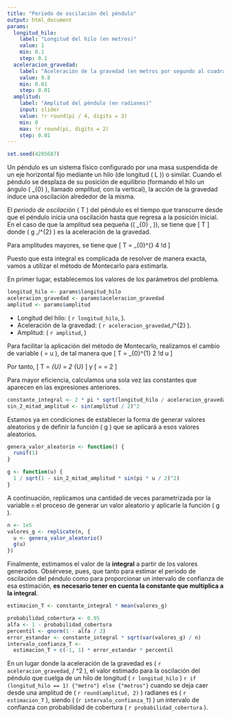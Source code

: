 ```yaml
---
title: "Periodo de oscilación del péndulo"
output: html_document
params:
  longitud_hilo:
    label: "Longitud del hilo (en metros)"
    value: 1
    min: 0.1
    step: 0.1
  aceleracion_gravedad:
    label: "Aceleración de la gravedad (en metros por segundo al cuadrado)"
    value: 9.8
    min: 0.01
    step: 0.01
  amplitud:
    label: "Amplitud del péndulo (en radianes)"
    input: slider
    value: !r round(pi / 4, digits = 2)
    min: 0
    max: !r round(pi, digits = 2)
    step: 0.01
---
```


```r
set.seed(4205687)
```

Un péndulo es un sistema físico configurado por una masa suspendida de un eje horizontal fijo mediante un hilo (de longitud \( L \)) o similar. Cuando el péndulo se desplaza de su posición de equilibrio (formando el hilo un ángulo \( \theta_{0} \), llamado _amplitud_, con la vertical), la acción de la gravedad induce una oscilación alrededor de la misma.

El _periodo de oscilación_ \( T \) del péndulo es el tiempo que transcurre desde que el péndulo inicia una oscilación hasta que regresa a la posición inicial. En el caso de que la amplitud sea pequeña (\( \theta_{0} \ll 1\,\mathrm{rad} \)), se tiene que
\[
  T \approx 2 \pi \sqrt{\frac{L}{g}}
\]
donde \( g \approx 9.8\,\mathrm{m}/\mathrm{s}^{2} \) es la aceleración de la gravedad.

Para amplitudes mayores, se tiene que
\[
  T = \int_{0}^{\frac{\pi}{2}} 4 \sqrt{\frac{L}{g}} 
  \frac{1}{\sqrt{1 - \sin^{2} \frac{\theta_{0}}{2} \sin^2 \theta}}
  \mathop{}\!d \theta
\]

Puesto que esta integral es complicada de resolver de manera exacta, vamos a utilizar el método de Montecarlo para estimarla.

En primer lugar, establecemos los valores de los parámetros del problema.

```r
longitud_hilo <- params$longitud_hilo
aceleracion_gravedad <- params$aceleracion_gravedad
amplitud <- params$amplitud
```

* Longitud del hilo: \( `r longitud_hilo`\,\mathrm{m} \).
* Aceleración de la gravedad: \( `r aceleracion_gravedad`\,\mathrm{m}/\mathrm{s}^{2} \).
* Amplitud: \( `r amplitud`\,\mathrm{rad} \)

Para facilitar la aplicación del método de Montecarlo, realizamos el cambio de variable \( \theta = \frac{\pi}{2} u \), de tal manera que
\[
  T = \int_{0}^{1} 2 \pi \sqrt{\frac{L}{g}}
  \frac{
    1
  }{
    \sqrt{1 - \sin^{2} \frac{\theta_{0}}{2} \sin^2 \frac{\pi u}{2}}
  }
  \mathop{}\!d u
\]

Por tanto,
\[
  T =
  \mathbb{E}_{U} \Biggl[
    2 \pi \sqrt{\frac{L}{g}}
    \frac{
      1
    }{
      \sqrt{1 - \sin^{2} \frac{\theta_{0}}{2} \sin^2 \frac{\pi u}{2}}
    }
    \Biggr] =
  2 \pi \sqrt{\frac{L}{g}}
  \mathbb{E}_{U} \Biggl[
    \frac{
      1
    }{
      \sqrt{1 - \sin^{2} \frac{\theta_{0}}{2} \sin^2 \frac{\pi u}{2}}
    }
    \Biggr]
\]
y
\[
  \sigma =
  \sqrt{
    Var_{U} \Biggl(
      2 \pi \sqrt{\frac{L}{g}}
      \frac{
        1
      }{
        \sqrt{1 - \sin^{2} \frac{\theta_{0}}{2} \sin^2 \frac{\pi u}{2}}
      }
      \Biggr)
  } =
  2 \pi \sqrt{\frac{L}{g}}
  \sqrt{
    Var_{U} \Biggl(
      \frac{
        1
      }{
        \sqrt{1 - \sin^{2} \frac{\theta_{0}}{2} \sin^2 \frac{\pi u}{2}}
      }
      \Biggr)
  }
\]

Para mayor eficiencia, calculamos una sola vez las constantes que aparecen en las expresiones anteriores.

```r
constante_integral <- 2 * pi * sqrt(longitud_hilo / aceleracion_gravedad)
sin_2_mitad_amplitud <- sin(amplitud / 2)^2
```

Estamos ya en condiciones de establecer la forma de generar valores aleatorios y de definir la función \( g \) que se aplicará a esos valores aleatorios.

```r
genera_valor_aleatorio <- function() {
  runif(1)
}

g <- function(u) {
  1 / sqrt(1 - sin_2_mitad_amplitud * sin(pi * u / 2)^2)
}
```

A continuación, replicamos una cantidad de veces parametrizada por la variable `n` el proceso de generar un valor aleatorio y aplicarle la función \( g \).

```r
n <- 1e5
valores_g <- replicate(n, {
  u <- genera_valor_aleatorio()
  g(u)
})
```

Finalmente, estimamos el valor de la **integral** a partir de los valores generados. Obsérvese, pues, que tanto para estimar el periodo de oscilación del péndulo como para proporcionar un intervalo de confianza de esa estimación, **es necesario tener en cuenta la constante que multiplica a la integral**.

```r
estimacion_T <- constante_integral * mean(valores_g)

probabilidad_cobertura <- 0.95
alfa <- 1 - probabilidad_cobertura
percentil <- qnorm(1 - alfa / 2)
error_estandar <- constante_integral * sqrt(var(valores_g) / n)
intervalo_confianza_T <-
  estimacion_T + c(-1, 1) * error_estandar * percentil
```

En un lugar donde la aceleración de la gravedad es \( `r aceleracion_gravedad`\,\mathrm{m} / \mathrm{s}^2 \), el valor estimado para la oscilación del péndulo que cuelga de un hilo de longitud \( `r longitud_hilo` \) `r if (longitud_hilo == 1) {"metro"} else {"metros"}` cuando se deja caer desde una amplitud de \( `r round(amplitud, 2)` \) radianes es \( `r estimacion_T` \), siendo \( (`r intervalo_confianza_T`) \) un intervalo de confianza con probabilidad de cobertura \( `r probabilidad_cobertura` \).
